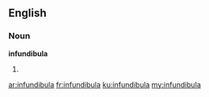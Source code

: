 ==English==

===Noun===
'''infundibula'''

# {{plural of|infundibulum}}

[[ar:infundibula]]
[[fr:infundibula]]
[[ku:infundibula]]
[[my:infundibula]]